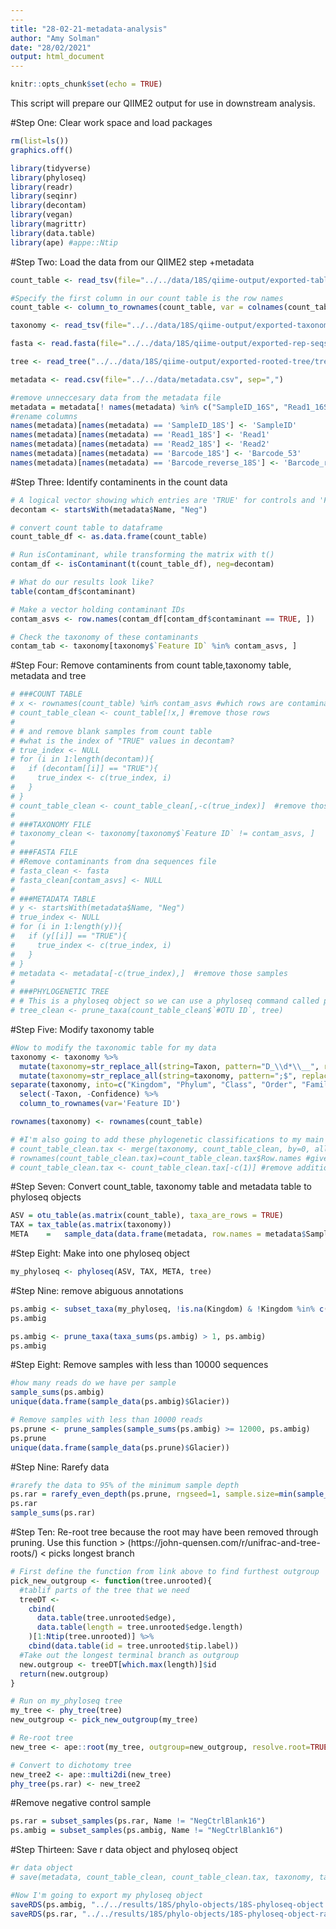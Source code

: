 ```yaml
---
---
title: "28-02-21-metadata-analysis"
author: "Amy Solman"
date: "28/02/2021"
output: html_document
---
```


```r
knitr::opts_chunk$set(echo = TRUE)
```

This script will prepare our QIIME2 output for use in downstream analysis.

#Step One: Clear work space and load packages
```r
rm(list=ls())
graphics.off()

library(tidyverse)
library(phyloseq)
library(readr)
library(seqinr)
library(decontam)
library(vegan)
library(magrittr)
library(data.table)
library(ape) #appe::Ntip
```

#Step Two: Load the data from our QIIME2 step +metadata
```r
count_table <- read_tsv(file="../../data/18S/qiime-output/exported-table/feature-table.tsv", skip=1)

#Specify the first column in our count table is the row names
count_table <- column_to_rownames(count_table, var = colnames(count_table)[1])

taxonomy <- read_tsv(file="../../data/18S/qiime-output/exported-taxonomy/taxonomy.tsv")

fasta <- read.fasta(file="../../data/18S/qiime-output/exported-rep-seqs/dna-sequences.fasta")

tree <- read_tree("../../data/18S/qiime-output/exported-rooted-tree/tree.nwk")

metadata <- read.csv(file="../../data/metadata.csv", sep=",")

#remove unneccesary data from the metadata file
metadata = metadata[! names(metadata) %in% c("SampleID_16S", "Read1_16S", "Read2_16S", "Barcode_53_16S", "Barcode_reverse_16S")]
#rename columns
names(metadata)[names(metadata) == 'SampleID_18S'] <- 'SampleID'
names(metadata)[names(metadata) == 'Read1_18S'] <- 'Read1'
names(metadata)[names(metadata) == 'Read2_18S'] <- 'Read2'
names(metadata)[names(metadata) == 'Barcode_18S'] <- 'Barcode_53'
names(metadata)[names(metadata) == 'Barcode_reverse_18S'] <- 'Barcode_reverse'
```


#Step Three: Identify contaminents in the count data
```r
# A logical vector showing which entries are 'TRUE' for controls and 'FALSE' for genuine samples
decontam <- startsWith(metadata$Name, "Neg")

# convert count table to dataframe
count_table_df <- as.data.frame(count_table)

# Run isContaminant, while transforming the matrix with t()
contam_df <- isContaminant(t(count_table_df), neg=decontam)

# What do our results look like?
table(contam_df$contaminant) 

# Make a vector holding contaminant IDs
contam_asvs <- row.names(contam_df[contam_df$contaminant == TRUE, ])

# Check the taxonomy of these contaminants
contam_tab <- taxonomy[taxonomy$`Feature ID` %in% contam_asvs, ]
```

#Step Four: Remove contaminents from count table,taxonomy table, metadata and tree
```r
# ###COUNT TABLE
# x <- rownames(count_table) %in% contam_asvs #which rows are contaminants?
# count_table_clean <- count_table[!x,] #remove those rows
# 
# # and remove blank samples from count table
# #what is the index of "TRUE" values in decontam?
# true_index <- NULL
# for (i in 1:length(decontam)){
#   if (decontam[[i]] == "TRUE"){
#     true_index <- c(true_index, i)
#   }
# }
# count_table_clean <- count_table_clean[,-c(true_index)]  #remove those samples
# 
# ###TAXONOMY FILE
# taxonomy_clean <- taxonomy[taxonomy$`Feature ID` != contam_asvs, ]  
# 
# ###FASTA FILE
# #Remove contaminants from dna sequences file
# fasta_clean <- fasta
# fasta_clean[contam_asvs] <- NULL
# 
# ###METADATA TABLE
# y <- startsWith(metadata$Name, "Neg")
# true_index <- NULL
# for (i in 1:length(y)){
#   if (y[[i]] == "TRUE"){
#     true_index <- c(true_index, i)
#   }
# }
# metadata <- metadata[-c(true_index),]  #remove those samples
# 
# ###PHYLOGENETIC TREE
# # This is a phyloseq object so we can use a phyloseq command called prune_taxa
# tree_clean <- prune_taxa(count_table_clean$`#OTU ID`, tree)
```

#Step Five: Modify taxonomy table 
```r

#Now to modify the taxonomic table for my data
taxonomy <- taxonomy %>%
  mutate(taxonomy=str_replace_all(string=Taxon, pattern="D_\\d*\\__", replacement="")) %>%
  mutate(taxonomy=str_replace_all(string=taxonomy, pattern=";$", replacement="")) %>%
separate(taxonomy, into=c("Kingdom", "Phylum", "Class", "Order", "Family", "Genus", "Species"), sep=";") %>%
  select(-Taxon, -Confidence) %>%
  column_to_rownames(var='Feature ID')

rownames(taxonomy) <- rownames(count_table)

# #I'm also going to add these phylogenetic classifications to my main count_table_clean for use in later analysis 
# count_table_clean.tax <- merge(taxonomy, count_table_clean, by=0, all=TRUE) #merge our dataframes
# rownames(count_table_clean.tax)=count_table_clean.tax$Row.names #give ASV ID as row names
# count_table_clean.tax <- count_table_clean.tax[-c(1)] #remove additional row names column
```

#Step Seven: Convert count_table, taxonomy table and metadata table to phyloseq objects
```r
ASV = otu_table(as.matrix(count_table), taxa_are_rows = TRUE)
TAX = tax_table(as.matrix(taxonomy))
META	=	sample_data(data.frame(metadata, row.names = metadata$SampleID))
```

#Step Eight: Make into one phyloseq object
```r
my_phyloseq <- phyloseq(ASV, TAX, META, tree)
```

#Step Nine: remove abiguous annotations
```r
ps.ambig <- subset_taxa(my_phyloseq, !is.na(Kingdom) & !Kingdom %in% c("Unassigned"))
ps.ambig

ps.ambig <- prune_taxa(taxa_sums(ps.ambig) > 1, ps.ambig) 
ps.ambig
```


#Step Eight: Remove samples with less than 10000 sequences
```r
#how many reads do we have per sample
sample_sums(ps.ambig) 
unique(data.frame(sample_data(ps.ambig)$Glacier))

# Remove samples with less than 10000 reads 
ps.prune <- prune_samples(sample_sums(ps.ambig) >= 12000, ps.ambig) 
ps.prune
unique(data.frame(sample_data(ps.prune)$Glacier))

```

#Step Nine: Rarefy data
```r
#rarefy the data to 95% of the minimum sample depth
ps.rar = rarefy_even_depth(ps.prune, rngseed=1, sample.size=min(sample_sums(ps.prune)), replace=F)
ps.rar
sample_sums(ps.rar)

```

#Step Ten: Re-root tree because the root may have been removed through pruning. Use this function > (https://john-quensen.com/r/unifrac-and-tree-roots/) < picks longest branch
```r
# First define the function from link above to find furthest outgroup
pick_new_outgroup <- function(tree.unrooted){
  #tablif parts of the tree that we need
  treeDT <- 
    cbind(
      data.table(tree.unrooted$edge),
      data.table(length = tree.unrooted$edge.length)
    )[1:Ntip(tree.unrooted)] %>%
    cbind(data.table(id = tree.unrooted$tip.label))
  #Take out the longest terminal branch as outgroup
  new.outgroup <- treeDT[which.max(length)]$id
  return(new.outgroup)
}

# Run on my_phyloseq tree
my_tree <- phy_tree(tree)
new_outgroup <- pick_new_outgroup(my_tree)

# Re-root tree
new_tree <- ape::root(my_tree, outgroup=new_outgroup, resolve.root=TRUE)

# Convert to dichotomy tree
new_tree2 <- ape::multi2di(new_tree)
phy_tree(ps.rar) <- new_tree2
```

#Remove negative control sample
```r
ps.rar = subset_samples(ps.rar, Name != "NegCtrlBlank16")
ps.ambig = subset_samples(ps.ambig, Name != "NegCtrlBlank16")
```

#Step Thirteen: Save r data object and phyloseq object
```r
#r data object
# save(metadata, count_table_clean, count_table_clean.tax, taxonomy, taxonomy_clean, fasta, fasta_clean, tree, tree_clean, file = "../output/16S-sequence-data.RData")

#Now I'm going to export my phyloseq object
saveRDS(ps.ambig, "../../results/18S/phylo-objects/18S-phyloseq-object.rds")
saveRDS(ps.rar, "../../results/18S/phylo-objects/18S-phyloseq-object-rarefied.rds")
```

